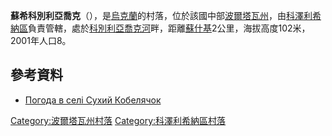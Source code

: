 {{coord|49|5|28|N|33|59|13|E|scale:100000_region:UA|display=title}}

'''蘇希科別利亞喬克'''（{{lang-uk|Сухий Кобелячок}}），是[[烏克蘭|烏克蘭]]的村落，位於該國中部[[波爾塔瓦州|波爾塔瓦州]]，由[[科澤利希納區|科澤利希納區]]負責管轄，處於[[科別利亞喬克河|科別利亞喬克河]]畔，距離[[蘇什基_(科澤利希納區)|蘇什基]]2公里，海拔高度102米，2001年人口8。

==參考資料==
* [http://weather.in.ua/ua/poltavskaja/25603 Погода в селі Сухий Кобелячок] {{Wayback|url=http://weather.in.ua/ua/poltavskaja/25603 |date=20111220070246 }}

{{DEFAULTSORT:Сухий Кобелячок}}
[[Category:波爾塔瓦州村落|Category:波爾塔瓦州村落]]
[[Category:科澤利希納區村落|Category:科澤利希納區村落]]


{{Poltava-geo-stub}}